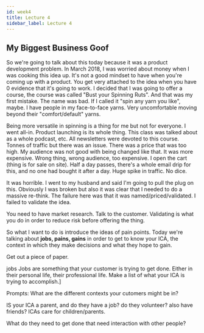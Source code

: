 ```yaml
---
id: week4
title: Lecture 4
sidebar_label: Lecture 4
---
```


## My Biggest Business Goof
So we're going to talk about this today because it was a product development problem. In March 2018, I was worried about money when I was cooking this idea up. It's not a good mindset to have when you're coming up with a product. You get very attached to the idea when you have 0 evidence that it's going to work. I decided that I was going to offer a course, the course was called "Bust your Spinning Ruts". And that was my first mistake. The name was bad. If I called it "spin any yarn you like", maybe. I have people in my face-to-face yarns. Very uncomfortable moving beyond their "comfort/default" yarns.

Being more versatile in spinning is a thing for me but not for everyone. I went all-in. Product launching is its whole thing. This class was talked about as a whole podcast, etc. All newsletters were devoted to this course. Tonnes of traffic but there was an issue. There was a price that was too high. My audience was not good with being changed like that. It was more expensive. Wrong thing, wrong audience, too expensive. I open the cart (thing is for sale on site). Half a day passes, there's a whole email drip for this, and no one had bought it after a day. Huge spike in traffic. No dice.

It was horrible. I went to my husband and said I'm going to pull the plug on this. Obviously I was broken but also it was clear that I needed to do a massive re-think. The failure here was that it was named/priced/validated. I failed to validate the idea. 

You need to have market research. Talk to the customer. Validating is what you do in order to reduce risk before offering the thing.

So what I want to do is introduce the ideas of pain points. Today we're talking about **jobs, pains, gains** in order to get to know your ICA, the context in which they make decisions and what they hope to gain. 

Get out a piece of paper.

jobs
Jobs are something that your customer is trying to get done. Either in their personal life, their professional life. Make a list of what your ICA is trying to accomplish.]

Prompts: What are the different contexts your cutomers might be in? 

IS your ICA a parent, and do they have a job? do they volunteer? also have friends? ICAs care for children/parents.

What do they need to get done that need interaction with other people?

